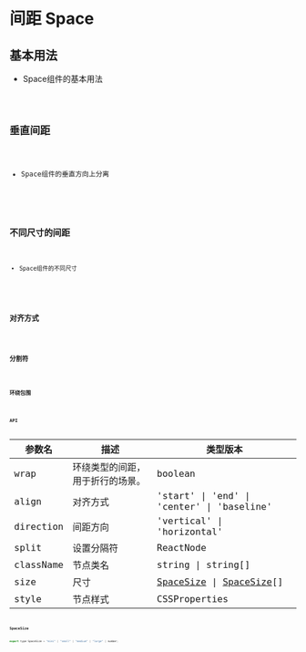 # 间距 Space

## 基本用法
- Space组件的基本用法
<code src="../../../../demo/space/basic-space.tsx" />

## 垂直间距
- Space组件的垂直方向上分离
<code src="../../../../demo/space/vertical-space.tsx" />

## 不同尺寸的间距
- Space组件的不同尺寸
<code src="../../../../demo/space/size-space.tsx" />

## 对齐方式
<code src="../../../../demo/space/align-space.tsx" />

## 分割符
<code src="../../../../demo/space/split-space.tsx" />

## 环绕包围
<code src="../../../../demo/space/wrap-space.tsx" />

## API
|参数名|描述|类型版本|
|---|---|---|
|wrap|环绕类型的间距，用于折行的场景。|boolean |`-`|
|align|对齐方式|'start' \| 'end' \| 'center' \| 'baseline' |`-`|
|direction|间距方向|'vertical' \| 'horizontal' |`horizontal`|
|split|设置分隔符|ReactNode |`-`|
|className|节点类名|string \| string[] |`-`|
|size|尺寸|[SpaceSize](#spacesize) \| [SpaceSize](#spacesize)[] |`small`|
|style|节点样式|CSSProperties |`-`|


### SpaceSize

```js
export type SpaceSize = "mini" | "small" | "medium" | "large" | number;
```